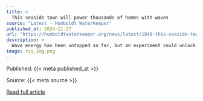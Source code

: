 ```yaml
---
title: >
  This seaside town will power thousands of homes with waves
source: "Latest - Humboldt Waterkeeper"
published_at: 2024-11-27
url: "https://humboldtwaterkeeper.org/news/latest/1849-this-seaside-town-will-power-thousands-of-homes-with-waves"
description: >
  Wave energy has been untapped so far, but an experiment could unlock its potential in the United States.NEWPORT, Ore. — At a moment when large offshore wind projects are encountering public resistance, a nascent ocean industry is showing promise: wave energy.It’s coming to life in Newport, a rainy coastal town of nearly 10,500 people located a couple of hours south of Portland. Home to fishing operators and researchers, Newport attracts tourists and retirees with its famous aquarium, sprawling beaches and noisy sea lions. If you ask anyone at the lively bayfront about a wave energy project, they probably won’t know much about it.And yet, right off the coast, a $100 million effort with funding from the Energy Department aims to convert the power of waves into energy, and help catch up to Europe in developing this new technology. The buoy-like contraptions, located several miles offshore, will deliver up to 20 megawatts of energy — enough to power thousands of homes and businesses.As federal officials look to shift America’s electricity grid away from fossil fuels, they are seeking alternatives to solar and wind, which can deliver energy only when the sun shines or the wind blows. Waves — constant and full of untapped energy — have emerged as a promising option. And because wave energy projects are relatively unobtrusive, they are far less controversial than offshore wind, which has generated fierce opposition on both U.S. coasts. In September, the Biden administration announced that up to $112.5 million would go toward the development of wave energy converters, the largest federal investment in marine energy.There is enough energy in the waves off America’s coasts to power one-third of all the nation’s homes, said Matthew Grosso, the Energy Department’s director of the water power technologies office.Keep Reading
image: rss_img.png
---
```



  Published: {{< meta published_at >}}
  

  Source: {{< meta source >}}
  

  [Read full article]({{< meta url >}}){target='blank'}
  

